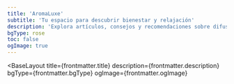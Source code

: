 ```yaml
---
title: 'AromaLuxe'
subtitle: 'Tu espacio para descubrir bienestar y relajación'
description: 'Explora artículos, consejos y recomendaciones sobre difusores de aromas y fragancias para el bienestar.'
bgType: rose
toc: false
ogImage: true
---
```



<BaseLayout
  title={frontmatter.title}
  description={frontmatter.description}
  bgType={frontmatter.bgType}
  ogImage={frontmatter.ogImage}
>
  <StandardLayout title={frontmatter.title} subtitle={frontmatter.subtitle}>
    <RenderPost
      slot="article"
      pageToc={frontmatter.toc}
      collectionType="home"
      slug="index"
    />
  </StandardLayout>
</BaseLayout>
